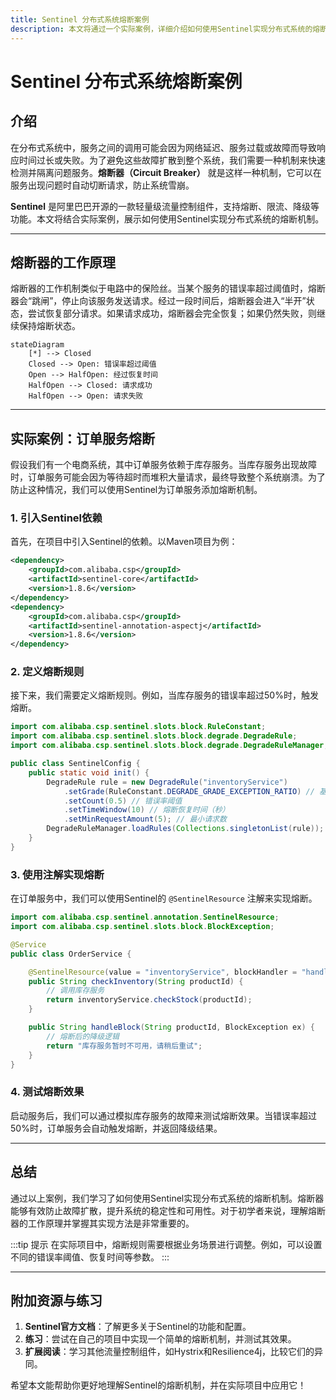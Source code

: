 ```yaml
---
title: Sentinel 分布式系统熔断案例
description: 本文将通过一个实际案例，详细介绍如何使用Sentinel实现分布式系统的熔断机制，帮助初学者理解熔断的概念及其应用场景。
---
```


# Sentinel 分布式系统熔断案例

## 介绍

在分布式系统中，服务之间的调用可能会因为网络延迟、服务过载或故障而导致响应时间过长或失败。为了避免这些故障扩散到整个系统，我们需要一种机制来快速检测并隔离问题服务。**熔断器（Circuit Breaker）** 就是这样一种机制，它可以在服务出现问题时自动切断请求，防止系统雪崩。

**Sentinel** 是阿里巴巴开源的一款轻量级流量控制组件，支持熔断、限流、降级等功能。本文将结合实际案例，展示如何使用Sentinel实现分布式系统的熔断机制。

---

## 熔断器的工作原理

熔断器的工作机制类似于电路中的保险丝。当某个服务的错误率超过阈值时，熔断器会“跳闸”，停止向该服务发送请求。经过一段时间后，熔断器会进入“半开”状态，尝试恢复部分请求。如果请求成功，熔断器会完全恢复；如果仍然失败，则继续保持熔断状态。

```mermaid
stateDiagram
    [*] --> Closed
    Closed --> Open: 错误率超过阈值
    Open --> HalfOpen: 经过恢复时间
    HalfOpen --> Closed: 请求成功
    HalfOpen --> Open: 请求失败
```

---

## 实际案例：订单服务熔断

假设我们有一个电商系统，其中订单服务依赖于库存服务。当库存服务出现故障时，订单服务可能会因为等待超时而堆积大量请求，最终导致整个系统崩溃。为了防止这种情况，我们可以使用Sentinel为订单服务添加熔断机制。

### 1. 引入Sentinel依赖

首先，在项目中引入Sentinel的依赖。以Maven项目为例：

```xml
<dependency>
    <groupId>com.alibaba.csp</groupId>
    <artifactId>sentinel-core</artifactId>
    <version>1.8.6</version>
</dependency>
<dependency>
    <groupId>com.alibaba.csp</groupId>
    <artifactId>sentinel-annotation-aspectj</artifactId>
    <version>1.8.6</version>
</dependency>
```

### 2. 定义熔断规则

接下来，我们需要定义熔断规则。例如，当库存服务的错误率超过50%时，触发熔断。

```java
import com.alibaba.csp.sentinel.slots.block.RuleConstant;
import com.alibaba.csp.sentinel.slots.block.degrade.DegradeRule;
import com.alibaba.csp.sentinel.slots.block.degrade.DegradeRuleManager;

public class SentinelConfig {
    public static void init() {
        DegradeRule rule = new DegradeRule("inventoryService")
            .setGrade(RuleConstant.DEGRADE_GRADE_EXCEPTION_RATIO) // 基于异常比例
            .setCount(0.5) // 错误率阈值
            .setTimeWindow(10) // 熔断恢复时间（秒）
            .setMinRequestAmount(5); // 最小请求数
        DegradeRuleManager.loadRules(Collections.singletonList(rule));
    }
}
```

### 3. 使用注解实现熔断

在订单服务中，我们可以使用Sentinel的 `@SentinelResource` 注解来实现熔断。

```java
import com.alibaba.csp.sentinel.annotation.SentinelResource;
import com.alibaba.csp.sentinel.slots.block.BlockException;

@Service
public class OrderService {

    @SentinelResource(value = "inventoryService", blockHandler = "handleBlock")
    public String checkInventory(String productId) {
        // 调用库存服务
        return inventoryService.checkStock(productId);
    }

    public String handleBlock(String productId, BlockException ex) {
        // 熔断后的降级逻辑
        return "库存服务暂时不可用，请稍后重试";
    }
}
```

### 4. 测试熔断效果

启动服务后，我们可以通过模拟库存服务的故障来测试熔断效果。当错误率超过50%时，订单服务会自动触发熔断，并返回降级结果。

---

## 总结

通过以上案例，我们学习了如何使用Sentinel实现分布式系统的熔断机制。熔断器能够有效防止故障扩散，提升系统的稳定性和可用性。对于初学者来说，理解熔断器的工作原理并掌握其实现方法是非常重要的。

:::tip 提示
在实际项目中，熔断规则需要根据业务场景进行调整。例如，可以设置不同的错误率阈值、恢复时间等参数。
:::

---

## 附加资源与练习

1. **Sentinel官方文档**：了解更多关于Sentinel的功能和配置。
2. **练习**：尝试在自己的项目中实现一个简单的熔断机制，并测试其效果。
3. **扩展阅读**：学习其他流量控制组件，如Hystrix和Resilience4j，比较它们的异同。

希望本文能帮助你更好地理解Sentinel的熔断机制，并在实际项目中应用它！